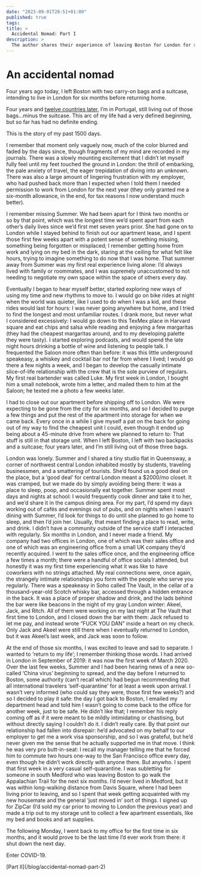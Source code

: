 ```yaml
---
date: "2023-09-01T20:51+01:00"
published: true
tags:
title: >
  Accidental Nomad: Part I
description: >
  The author shares their experience of leaving Boston for London for six months, but ended up living out of their backpacks for four years. They reflect on their time in London, the challenges of living abroad, and the unexpected impact of COVID-19.
---
```

# An accidental nomad

<Nomad/>

Four years ago today, I left Boston with two carry-on bags and a suitcase, intending to live in London for six months before returning home.

Four years and [twelve countries later](https://nomadlist.com/@daniel13rady), I’m in Portugal, still living out of those bags…minus the suitcase. This arc of my life had a very defined beginning, but so far has had no definite ending.

This is the story of my past 1500 days.

<Stars/>

I remember that moment only vaguely now, much of the color blurred and faded by the days since, though fragments of my mind are recorded in my journals. There was a slowly mounting excitement that I didn’t let myself fully feel until my feet touched the ground in London: the thrill of embarking, the pale anxiety of travel, the eager trepidation of diving into an unknown. There was also a large amount of lingering frustration with my employer, who had pushed back more than I expected when I told them I needed permission to work from London for the next year (they only granted me a six-month allowance, in the end, for tax reasons I now understand much better).

I remember missing Summer. We had been apart for I think two months or so by that point, which was the longest time we’d spent apart from each other’s daily lives since we’d first met seven years prior. She had gone on to London while I stayed behind to finish out our apartment lease, and I spent those first few weeks apart with a potent sense of something missing, something being forgotten or misplaced; I remember getting home from work and lying on my bed in the dark, staring at the ceiling for what felt like hours, trying to imagine something to do now that I was home. That summer away from Summer was my first real experience living alone: I’d always lived with family or roommates, and I was supremely unaccustomed to not needing to negotiate my own space within the space of others every day.

Eventually I began to hear myself better, started exploring new ways of using my time and new rhythms to move to. I would go on bike rides at night when the world was quieter, like I used to do when I was a kid, and these rides would last for hours: I was never going anywhere but home, and I tried to find the longest and most unfamiliar routes. I drank more, but never what I considered excessively: I would go down to this TexMex place in Harvard square and eat chips and salsa while reading and enjoying a few margaritas (they had the cheapest margaritas around, and to my developing palette they were tasty). I started exploring podcasts, and would spend the late night hours drinking a bottle of wine and listening to people talk. I frequented the Saloon more often than before: it was this little underground speakeasy, a whiskey and cocktail bar not far from where I lived; I would go there a few nights a week, and I began to develop the casually intimate slice-of-life relationship with the crew that is the sole purview of regulars. My first real bartender was called Luke. My first week in London, I bought him a small notebook, wrote him a letter, and mailed them to him at the Saloon; he texted me a photo a few weeks later.

I had to close out our apartment before shipping off to London. We were expecting to be gone from the city for six months, and so I decided to purge a few things and put the rest of the apartment into storage for when we came back. Every once in a while I give myself a pat on the back for going out of my way to find the cheapest unit I could, even though it ended up being about a 45-minute drive from where we planned to return to: That stuff is still in that storage unit. When I left Boston, I left with two backpacks and a suitcase; four years later, and I’m still living out of those three bags.

London was lonely. Summer and I shared a tiny studio flat in Queensway, a corner of northwest central London inhabited mostly by students, traveling businessmen, and a smattering of tourists. She’d found us a good deal on the place, but a ‘good deal’ for central London meant a $2000/mo closet. It was cramped, but we made do by simply avoiding being there: it was a place to sleep, poop, and occasionally eat together. Summer spent most days and nights at school: I would frequently cook dinner and take it to her, and we’d share it in the campus dining area. For my part, I’d spend my days working out of cafés and evenings out of pubs, and on nights when I wasn’t dining with Summer, I’d look for things to do until she planned to go home to sleep, and then I’d join her. Usually, that meant finding a place to read, write, and drink. I didn’t have a community outside of the service staff I interacted with regularly. Six months in London, and I never made a friend. My company had two offices in London, one of which was their sales office and one of which was an engineering office from a small UK company they’d recently acquired. I went to the sales office once, and the engineering office a few times a month; there were a handful of office socials I attended, but honestly it was my first time experiencing what it was like to have coworkers with no strings attached. My real connections were, once again, the strangely intimate relationships you form with the people who serve you regularly. There was a speakeasy in Soho called The Vault, in the cellar of a thousand-year-old Scotch whisky bar, accessed through a hidden entrance in the back. It was a place of proper shadow and drink, and the lads behind the bar were like beacons in the night of my gray London winter: Akeel, Jack, and Ritch. All of them were working on my last night at The Vault that first time to London, and I closed down the bar with them: Jack refused to let me pay, and instead wrote “FUCK YOU DAN” inside a heart on my check. Only Jack and Akeel were still there when I eventually returned to London, but it was Akeel’s last week, and Jack was soon to follow.

At the end of those six months, I was excited to leave and sad to separate. I wanted to ‘return to my life’; I remember thinking those words. I had arrived in London in September of 2019: it was now the first week of March 2020. Over the last few weeks, Summer and I had been hearing news of a new so-called ‘China virus’ beginning to spread, and the day before I returned to Boston, some authority (can’t recall which) had begun recommending that all international travelers ‘self-quarantine’ for at least a week upon arrival. I wasn’t very informed (who could say they were, those first few weeks?) and so I decided to play it safe: the day I got back to Boston, I emailed my department head and told him I wasn’t going to come back to the office for another week, just to be safe. He didn’t like that; I remember his reply coming off as if it were meant to be mildly intimidating or chastising, but without directly saying I couldn’t do it. I didn’t really care. By that point our relationship had fallen into disrepair: he’d advocated on my behalf to our employer to get me a work visa sponsorship, and so I was grateful, but he’d never given me the sense that he actually supported me in that move. I think he was very pro butt-in-seat: I recall my manager telling me that he forced him to commute two hours one-way to the San Francisco office every day, even though he didn’t work directly with anyone there. But anywho. I spent that first week in a very casual self-quarantine. I was subletting for someone in south Medford who was leaving Boston to go walk the Appalachian Trail for the next six months. I’d never lived in Medford, but it was within long-walking distance from Davis Square, where I had been living prior to leaving, and so I spent that week getting acquainted with my new housemate and the general ‘just moved in’ sort of things. I signed up for ZipCar (I’d sold my car prior to moving to London the previous year) and made a trip out to my storage unit to collect a few apartment essentials, like my bed and books and art supplies.

The following Monday, I went back to my office for the first time in six months, and it would prove to be the last time I’d ever work from there: it shut down the next day.

Enter COVID-19.

<Stars/>
<Series>
  <Series.Next>[Part II](/blog/accidental-nomad-part-2)</Series.Next>
</Series>